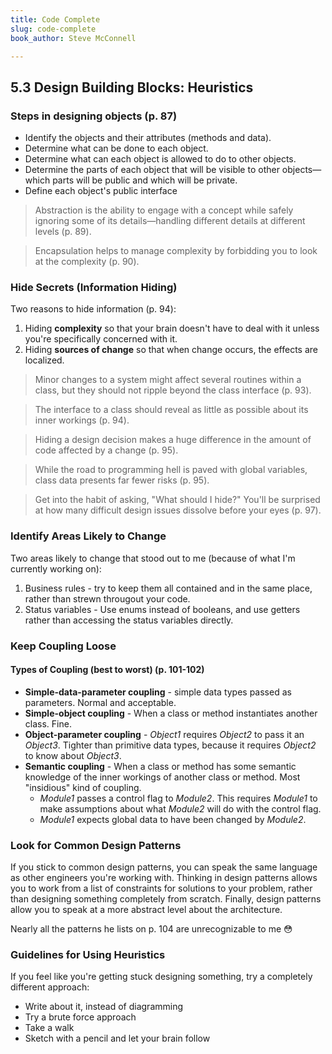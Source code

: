 ```yaml
---
title: Code Complete
slug: code-complete
book_author: Steve McConnell

---
```

## 5.3 Design Building Blocks: Heuristics

### Steps in designing objects (p. 87)

* Identify the objects and their attributes (methods and data).
* Determine what can be done to each object.
* Determine what can each object is allowed to do to other objects.
* Determine the parts of each object that will be visible to other objects—which parts will be public and which will be private.
* Define each object's public interface

> Abstraction is the ability to engage with a concept while safely ignoring some of its details—handling different details at different levels (p. 89).

> Encapsulation helps to manage complexity by forbidding you to look at the complexity (p. 90).

### Hide Secrets (Information Hiding)

Two reasons to hide information (p. 94):

1. Hiding **complexity** so that your brain doesn't have to deal with it unless you're specifically concerned with it.
2. Hiding **sources of change** so that when change occurs, the effects are localized.

> Minor changes to a system might affect several routines within a class, but they should not ripple beyond the class interface (p. 93).

> The interface to a class should reveal as little as possible about its inner workings (p. 94).

> Hiding a design decision makes a huge difference in the amount of code affected by a change (p. 95).

> While the road to programming hell is paved with global variables, class data presents far fewer risks (p. 95).

> Get into the habit of asking, "What should I hide?" You'll be surprised at how many difficult design issues dissolve before your eyes (p. 97).

### Identify Areas Likely to Change

Two areas likely to change that stood out to me (because of what I'm currently working on):

1. Business rules - try to keep them all contained and in the same place, rather than strewn througout your code.
2. Status variables - Use enums instead of booleans, and use getters rather than accessing the status variables directly.

### Keep Coupling Loose

#### Types of Coupling (best to worst) (p. 101-102)

* **Simple-data-parameter coupling** - simple data types passed as parameters. Normal and acceptable.
* **Simple-object coupling** - When a class or method instantiates another class. Fine.
* **Object-parameter coupling** - _Object1_ requires _Object2_ to pass it an _Object3_. Tighter than primitive data types, because it requires _Object2_ to know about _Object3_.
* **Semantic coupling** - When a class or method has some semantic knowledge of the inner workings of another class or method. Most "insidious" kind of coupling.
  * _Module1_ passes a control flag to _Module2_. This requires _Module1_ to make assumptions about what _Module2_ will do with the control flag.
  * _Module1_ expects global data to have been changed by _Module2_.

### Look for Common Design Patterns

If you stick to common design patterns, you can speak the same language as other engineers you're working with. Thinking in design patterns allows you to work from a list of constraints for solutions to your problem, rather than designing something completely from scratch. Finally, design patterns allow you to speak at a more abstract level about the architecture.

Nearly all the patterns he lists on p. 104 are unrecognizable to me 😳

### Guidelines for Using Heuristics

If you feel like you're getting stuck designing something, try a completely different approach:

- Write about it, instead of diagramming
- Try a brute force approach
- Take a walk
- Sketch with a pencil and let your brain follow
